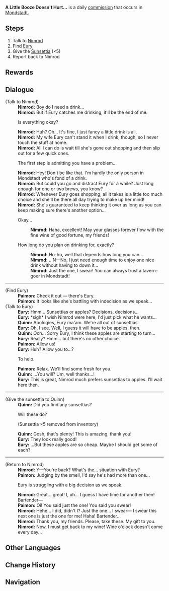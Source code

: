 {{Quest Infobox
|id            = 20049
|type          = Commission
|summary       = Nimrod wants to go drinking, so he asks the Traveler and Paimon to distract Eury while she is out shopping. After completing his request, the Traveler and Paimon come back to see him elated to have more drinking time.
|region        = Mondstadt
|npc           = Nimrod
|startLocation = [[City of Mondstadt|Mondstadt]], [[Mondstadt]]
|characters    = Eury; Nimrod; Quinn; Paimon; Traveler
|other         = 
*AR-Dependent Rewards
}}

'''A Little Booze Doesn't Hurt...''' is a daily [[commission]] that occurs in [[Mondstadt]].

==Steps==
#Talk to [[Nimrod]]
#Find [[Eury]]
#Give the [[Sunsettia]] (×5)
#Report back to Nimrod

==Rewards==
{{Commission Rewards|full}}

==Dialogue==
{{Quest Description|Nimrod wants to enjoy a few drinks from the tavern, but he needs some help to deal with his wife...}}
{{Dialogue start}}
;(Talk to Nimrod)
:'''Nimrod:''' Boy do I need a drink...
:'''Nimrod:''' But if Eury catches me drinking, it'll be the end of me.
:{{DIcon}} Is everything okay?
:'''Nimrod:''' Huh? Oh... It's fine, I just fancy a little drink is all.
:'''Nimrod:''' My wife Eury can't stand it when I drink, though, so I never touch the stuff at home.
:'''Nimrod:''' All I can do is wait till she's gone out shopping and then slip out for a few quick ones.
:{{DIcon}} The first step is admitting you have a problem...
:'''Nimrod:''' Hey! Don't be like that. I'm hardly the only person in Mondstadt who's fond of a drink.
:'''Nimrod:''' But could you go and distract Eury for a while? Just long enough for one or two brews, you know?
:'''Nimrod:''' Whenever Eury goes shopping, all it takes is a little too much choice and she'll be there all day trying to make up her mind!
:'''Nimrod:''' She's guaranteed to keep thinking it over as long as you can keep making sure there's another option...
:{{DIcon}} Okay...
::'''Nimrod:''' Haha, excellent! May your glasses forever flow with the fine wine of good fortune, my friends!
:{{DIcon}} How long do you plan on drinking for, exactly?
::'''Nimrod:''' Ho-ho, well that depends how long you can...
::'''Nimrod:''' ...N&mdash;No, I just need enough time to enjoy one nice drink without having to down it...
::'''Nimrod:''' Just the one, I swear! You can always trust a tavern-goer in Mondstadt!
----
;(Find Eury)
:'''Paimon:''' Check it out &mdash; there's Eury.
:'''Paimon:''' It looks like she's battling with indecision as we speak...
;(Talk to Eury)
:'''Eury:''' Hmm... Sunsettias or apples? Decisions, decisions...
:'''Eury:''' *sigh* I wish Nimrod were here, I'd just pick what he wants...
:'''Quinn:''' Apologies, Eury ma'am. We're all out of sunsettias.
:'''Eury:''' Oh, I see. Well, I guess it will have to be apples, then.
:'''Quinn:''' Ooh... Sorry Eury, I think these apples are starting to turn...
:'''Eury:''' Really? Hmm... but there's no other choice.
:'''Paimon:''' Allow us!
:'''Eury:''' Huh? Allow you to...?
:{{DIcon}} To help.
:'''Paimon:''' Relax. We'll find some fresh {{Color|buzzword|sunsettias}} for you.
:'''Quinn:''' ...You will? Um, well thanks...!
:'''Eury:''' This is great, Nimrod much prefers sunsettias to apples. I'll wait here then.
----
;(Give the sunsettia to Quinn)
:'''Quinn:''' Did you find any sunsettias?
:{{DIcon}} Will these do?
:;(Sunsettia ×5 removed from inventory)
:'''Quinn:''' Gosh, that's plenty! This is amazing, thank you!
:'''Eury:''' They look really good!
:'''Eury:''' ...But these apples are so cheap. Maybe I should get some of each?
----
;(Return to Nimrod)
:'''Nimrod:''' Y&mdash;You're back? What's the... situation with Eury?
:'''Paimon:''' Judging by the smell, I'd say he's had more than one...
:{{DIcon}} Eury is struggling with a big decision as we speak.
:'''Nimrod:''' Great... great! I, uh... I guess I have time for another then! Bartender&mdash;
:'''Paimon:''' Oi! You said just the one! You said you swear!
:'''Nimrod:''' Hehe... I did, didn't I? Just the one... I swear&mdash; I swear this next one is just the one for me! Haha! Bartender...
:'''Nimrod:''' Thank you, my friends. Please, take these. My gift to you.
:'''Nimrod:''' Now, I must get back to my wine! Wine o'clock doesn't come every day...
{{Dialogue end}}

==Other Languages==
{{Other Languages
|en      = A Little Booze Doesn't Hurt...
|zhs     = 蒙德酒客
|zhs_rm  = Méngdé Jiu Kè
|zht     = 蒙德酒客
|zht_rm  = Méngdé Jiǔ Kè
|zh_tl   = Mondstadt's Drinker
|ja      = モンドの酒飲み
|ja_rm   = Mondo no Sakenomi
|ja_tl   = Mondstadt's Heavy Drinker
|ko      = 몬드 주객
|ko_rm   = 
|ko_tl   = 
|es      = Un poco de alcohol no hace daño...
|es_tl   = A Little Booze Doesn't Hurt...
|fr      = Un dernier verre
|fr_tl   = One Last Drink
|ru      = Ещё по одной
|ru_tl   = One More Round
|th      = ดื่มสุรานิดเดียวไม่ทำร้ายใคร...
|th_rm   = 
|th_tl   = A Little Drinking Doesn't Hurt Anyone...
|vi      = Khách uống rượu ở Mondstadt
|vi_tl   = Drinking Guest at Mondstadt
|de      = Ein Gläschen hat noch keinem geschadet
|de_tl   = A Glass Didn't Hurt Nobody Yet
|id      = Sedikit Anggur Saja...
|id_tl   = Just a Little Bit of Wine...
|pt      = Um Copo não Faz Mal a Ninguém
|pt_tl   = One Cup Doesn't Hurt Anyone
}}

==Change History==
{{Change History|1.0}}
==Navigation==
{{Commission Navbox|Mondstadt|Standalone}}